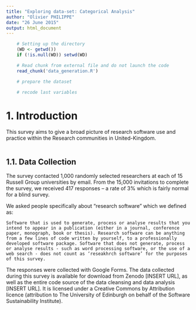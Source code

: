 ```yaml
---
title: "Exploring data-set: Categorical Analysis"
author: "Olivier PHILIPPE"
date: "26 June 2015"
output: html_document
---
```


```r
	# Setting up the directory
	(WD <- getwd())
	if (!is.null(WD)) setwd(WD)
```

```r
	# Read chunk from external file and do not launch the code
	read_chunk('data_generation.R')
```

```r

	# prepare the dataset
```

```r
	# recode last variables
```


# 1. Introduction
This survey aims to give a broad picture of research software use and practice within the Research communities in United-Kingdom. 

```r
```

## 1.1. Data Collection
The survey contacted 1,000 randomly selected researchers at each of 15 Russell Group universities by email. From the 15,000 invitations to complete the survey, we received 417 responses – a rate of 3% which is fairly normal for a blind survey. 

We asked people specifically about “research software” which we defined as:

    Software that is used to generate, process or analyse results that you intend to appear in a publication (either in a journal, conference paper, monograph, book or thesis). Research software can be anything from a few lines of code written by yourself, to a professionally developed software package. Software that does not generate, process or analyse results - such as word processing software, or the use of a web search - does not count as ‘reseakhrch software’ for the purposes of this survey.

The responses were collected with Google Forms. 
The data collected during this survey is available for download from Zenodo [INSERT URL], as well as the entire code source of the data cleansing and data analysis [INSERT URL]. It is licensed under a Creative Commons by Attribution licence (attribution to The University of Edinburgh on behalf of the Software Sustainability Institute).

```r
```
